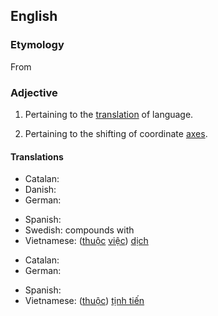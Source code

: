 ==English==

===Etymology===
From {{suffix|en|translation|ary}}

===Adjective===
{{en-adj|-}}

# Pertaining to the [[translation]] of language.
# {{lb|en|geometry}} Pertaining to the shifting of coordinate [[axis|axes]].

====Translations====
{{trans-top|translation of language}}
* Catalan: {{t|ca|traduccional}}
* Danish: {{qualifier|compounds}} {{t+|da|oversættelse|alt=oversættelses-}}
* German: {{t|de|übersetzungstechnisch}}
{{trans-mid}}
* Spanish: {{t|es|traduccional}}
* Swedish: compounds with {{t+|sv|översättning|c}}
* Vietnamese: ([[thuộc]] [[việc]]) [[dịch]]
{{trans-bottom}}

{{trans-top|shifting of coordinate axes}}
* Catalan: {{t|ca|translacional}}
* German: {{t|de|translatorisch}}
{{trans-mid}}
* Spanish: {{t|es|traslacional}}
* Vietnamese: ([[thuộc]]) [[tịnh tiến]]
{{trans-bottom}}